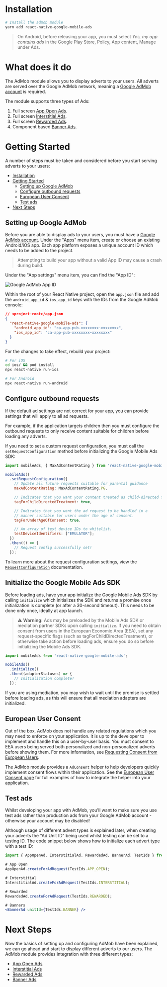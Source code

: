 # Installation

```bash
# Install the admob module
yarn add react-native-google-mobile-ads
```

> On Android, before releasing your app, you must select _Yes, my app contains ads_ in the Google Play Store, Policy, App content, Manage under Ads.

# What does it do

The AdMob module allows you to display adverts to your users. All adverts are served over the Google AdMob network, meaning
a [Google AdMob account](https://apps.admob.com) is required.

<YouTube id="9qCxo0D-Sak" />

The module supports three types of Ads:

1. Full screen [App Open Ads](/displaying-ads#app-open-ads).
2. Full screen [Interstitial Ads](/displaying-ads#interstitial-ads).
3. Full screen [Rewarded Ads](/displaying-ads#rewarded-ads).
4. Component based [Banner Ads](/displaying-ads#banner-ads).

# Getting Started

A number of steps must be taken and considered before you start serving adverts to your users:

- [Installation](#installation)
- [Getting Started](#getting-started)
  - [Setting up Google AdMob](#setting-up-google-admob)
  - [Configure outbound requests](#configure-outbound-requests)
  - [European User Consent](#european-user-consent)
  - [Test ads](#test-ads)
- [Next Steps](#next-steps)

## Setting up Google AdMob

Before you are able to display ads to your users, you must have a [Google AdMob account](https://apps.admob.com). Under the
"Apps" menu item, create or choose an existing Android/iOS app. Each app platform exposes a unique account ID which needs to
be added to the project.

> Attempting to build your app without a valid App ID may cause a crash during build.

Under the "App settings" menu item, you can find the "App ID":

![Google AdMob App ID](https://prismic-io.s3.amazonaws.com/invertase%2F52dd6900-108c-47a6-accb-699fde963b99_new+project+%2813%29.jpg)

Within the root of your React Native project, open the `app.json` file and add the
`android_app_id` & `ios_app_id` keys with the IDs from the Google AdMob console:

```json
// <project-root>/app.json
{
  "react-native-google-mobile-ads": {
    "android_app_id": "ca-app-pub-xxxxxxxx~xxxxxxxx",
    "ios_app_id": "ca-app-pub-xxxxxxxx~xxxxxxxx"
  }
}
```

For the changes to take effect, rebuild your project:

```bash
# For iOS
cd ios/ && pod install
npx react-native run-ios

# For Android
npx react-native run-android
```

## Configure outbound requests

If the default ad settings are not correct for your app, you can provide settings that will apply to all ad requests.

For example, if the application targets children then you must configure the outbound requests to only
receive content suitable for children before loading any adverts.

If you need to set a custom request configuration, you must call the `setRequestConfiguration` method before initializing the Google Mobile Ads SDK:

```js
import mobileAds, { MaxAdContentRating } from 'react-native-google-mobile-ads';

mobileAds()
  .setRequestConfiguration({
    // Update all future requests suitable for parental guidance
    maxAdContentRating: MaxAdContentRating.PG,

    // Indicates that you want your content treated as child-directed for purposes of COPPA.
    tagForChildDirectedTreatment: true,

    // Indicates that you want the ad request to be handled in a
    // manner suitable for users under the age of consent.
    tagForUnderAgeOfConsent: true,

    // An array of test device IDs to whitelist.
    testDeviceIdentifiers: ["EMULATOR"];
  })
  .then(() => {
    // Request config successfully set!
  });
```

To learn more about the request configuration settings, view the [`RequestConfiguration`](/reference/admob/requestconfiguration) documentation.

## Initialize the Google Mobile Ads SDK

Before loading ads, have your app initialize the Google Mobile Ads SDK by calling `initialize` which initializes the SDK and returns a promise once initialization is complete (or after a 30-second timeout).
This needs to be done only once, ideally at app launch.

> ⚠️ **Warning:** Ads may be preloaded by the Mobile Ads SDK or mediation partner SDKs upon calling `initialize`.
If you need to obtain consent from users in the European Economic Area (EEA), set any request-specific flags (such as tagForChildDirectedTreatment), or otherwise take action before loading ads, ensure you do so before initializing the Mobile Ads SDK.

```js
import mobileAds from 'react-native-google-mobile-ads';

mobileAds()
  .initialize()
  .then((adapterStatuses) => {
    // Initialization complete!
  });
```

If you are using mediation, you may wish to wait until the promise is settled before loading ads, as this will ensure that all mediation adapters are initialized.

## European User Consent

Out of the box, AdMob does not handle any related regulations which you may need to enforce on your application.
It is up to the developer to implement and handle this on a user-by-user basis. You must consent to EEA users
being served both personalized and non-personalized adverts before showing them. For more information, see
[Requesting Consent from European Users](https://developers.google.com/admob/android/eu-consent).

The AdMob module provides a `AdConsent` helper to help developers quickly implement consent flows within their application.
See the [European User Consent page](/european-user-consent) for full examples of how to integrate the helper into your application.

## Test ads

Whilst developing your app with AdMob, you'll want to make sure you use test ads rather than production ads from your
Google AdMob account - otherwise your account may be disabled!

Although usage of different advert types is explained later, when creating your adverts the "Ad Unit ID" being used whilst
testing can be set to a testing ID. The code snippet below shows how to initialize each advert type with a test ID:

```jsx
import { AppOpenAd, InterstitialAd, RewardedAd, BannerAd, TestIds } from 'react-native-google-mobile-ads';

# App Open
AppOpenAd.createForAdRequest(TestIds.APP_OPEN);

# Interstitial
InterstitialAd.createForAdRequest(TestIds.INTERSTITIAL);

# Rewarded
RewardedAd.createForAdRequest(TestIds.REWARDED);

# Banners
<BannerAd unitId={TestIds.BANNER} />
```

# Next Steps

Now the basics of setting up and configuring AdMob have been explained, we can go ahead and start to display different
adverts to our users. The AdMob module provides integration with three different types:

- [App Open Ads](/displaying-ads#app-open-ads)
- [Interstitial Ads](/displaying-ads#interstitial-ads)
- [Rewarded Ads](/displaying-ads#rewarded-ads)
- [Banner Ads](/displaying-ads#banner-ads)
